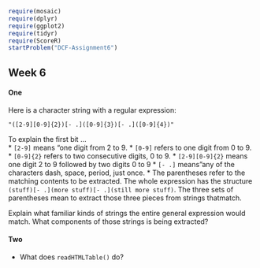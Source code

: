 
```r
require(mosaic)
require(dplyr)
require(ggplot2)
require(tidyr)
require(ScoreR)
startProblem("DCF-Assignment6")
```

## Week 6

#### One
Here is a character string with a regular expression:

`"([2-9][0-9]{2})[- .]([0-9]{3})[- .]([0-9]{4})"`


To explain the first bit ...     
* `[2-9]` means "one digit from 2 to 9.
* `[0-9]` refers to one digit from 0 to 9.
* `[0-9]{2}` refers to two consecutive digits, 0 to 9.
* `[2-9][0-9]{2}` means one digit 2 to 9 followed by two digits 0 to 9
* `[- .]` means "any of the characters dash, space, period, just once.
* The parentheses refer to the matching contents to be extracted.  The whole expression has the structure `(stuff)[- .](more stuff)[- .](still more stuff)`.  The three sets of parentheses mean to extract those three pieces from strings thatmatch.

Explain what familiar kinds of strings the entire general expression would match.  What components of those strings is being extracted?

#### Two  

* What does `readHTMLTable()` do?


